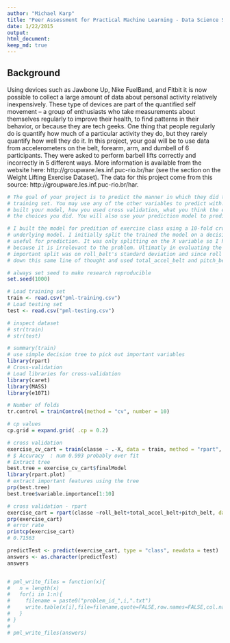 ```yaml
---
author: "Michael Karp"
title: "Peer Assessment for Practical Machine Learning - Data Science Specialization"
date: 1/22/2015
output: 
html_document:
keep_md: true
---
```

  
## Background
Using devices such as Jawbone Up, Nike FuelBand, and Fitbit it is now possible to collect a large amount of data about personal activity relatively inexpensively. These type of devices are part of the quantified self movement – a group of enthusiasts who take measurements about themselves regularly to improve their health, to find patterns in their behavior, or because they are tech geeks. One thing that people regularly do is quantify how much of a particular activity they do, but they rarely quantify how well they do it. In this project, your goal will be to use data from accelerometers on the belt, forearm, arm, and dumbell of 6 participants. They were asked to perform barbell lifts correctly and incorrectly in 5 different ways. More information is available from the website here: http://groupware.les.inf.puc-rio.br/har (see the section on the Weight Lifting Exercise Dataset). 
The data for this project come from this source: http://groupware.les.inf.puc-rio.br/har.


```r
# The goal of your project is to predict the manner in which they did the exercise. This is the "classe" variable in the
# training set. You may use any of the other variables to predict with. You should create a report describing how you 
# built your model, how you used cross validation, what you think the expected out of sample error is, and why you made 
# the choices you did. You will also use your prediction model to predict 20 different test cases. 

# I built the model for predition of exercise class using a 10-fold cross validation with a decision tree being the 
# underlying model. I initially split the trained the model on a decision tree to determine the which variables would be 
# useful for prediction. It was only splitting on the X variable so I had to disregard this feature in particular
# because it is irrelevant to the problem. Ultimatly in evaluating the cross validated initial tree the first and most
# important split was on roll_belt's standard deviation and since roll belt was not NA in either dataset. Continued
# down this same line of thought and used total_accel_belt and pitch_belt features as well

# always set seed to make research reproducible
set.seed(1000)

# Load training set
train <- read.csv("pml-training.csv")
# Load testing set
test <- read.csv("pml-testing.csv")

# inspect dataset
# str(train)
# str(test)

# summary(train)
# use simple decision tree to pick out important variables
library(rpart)
# Cross-validation
# Load libraries for cross-validation
library(caret)
library(MASS)
library(e1071)

# Number of folds
tr.control = trainControl(method = "cv", number = 10)

# cp values
cp.grid = expand.grid( .cp = 0.2)

# cross validation
exercise_cv_cart = train(classe ~ .-X, data = train, method = "rpart", metric = "Accuracy", trControl = tr.control, tuneGrid = cp.grid)
# $ Accuracy  : num 0.993 probably over fit
# Extract tree
best.tree = exercise_cv_cart$finalModel
library(rpart.plot)
# extract important features using the tree
prp(best.tree)
best.tree$variable.importance[1:10]

# cross validation - rpart
exercise_cart = rpart(classe ~roll_belt+total_accel_belt+pitch_belt, data = train, method = "class", xval = 10)
prp(exercise_cart)
# error rate
printcp(exercise_cart)
# 0.71563

predictTest <- predict(exercise_cart, type = "class", newdata = test)
answers <- as.character(predictTest)
answers 


# pml_write_files = function(x){
#   n = length(x)
#   for(i in 1:n){
#     filename = paste0("problem_id_",i,".txt")
#     write.table(x[i],file=filename,quote=FALSE,row.names=FALSE,col.names=FALSE)
#   }
# }
# 
# pml_write_files(answers)
```